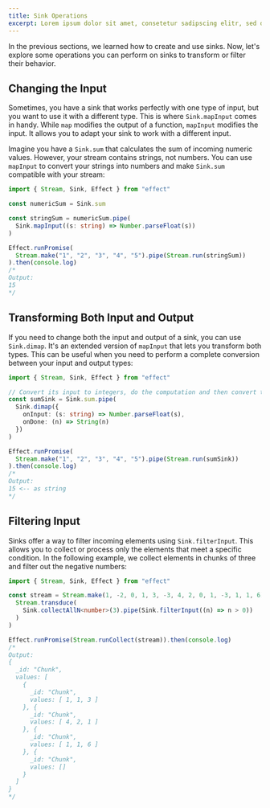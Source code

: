 ```yaml
---
title: Sink Operations
excerpt: Lorem ipsum dolor sit amet, consetetur sadipscing elitr, sed diam nonumy eirmod tempor invidunt ut labore.
---
```


In the previous sections, we learned how to create and use sinks. Now, let's explore some operations you can perform on sinks to transform or filter their behavior.

## Changing the Input

Sometimes, you have a sink that works perfectly with one type of input, but you want to use it with a different type. This is where `Sink.mapInput` comes in handy. While `map` modifies the output of a function, `mapInput` modifies the input. It allows you to adapt your sink to work with a different input.

Imagine you have a `Sink.sum` that calculates the sum of incoming numeric values. However, your stream contains strings, not numbers. You can use `mapInput` to convert your strings into numbers and make `Sink.sum` compatible with your stream:

```ts twoslash
import { Stream, Sink, Effect } from "effect"

const numericSum = Sink.sum

const stringSum = numericSum.pipe(
  Sink.mapInput((s: string) => Number.parseFloat(s))
)

Effect.runPromise(
  Stream.make("1", "2", "3", "4", "5").pipe(Stream.run(stringSum))
).then(console.log)
/*
Output:
15
*/
```

## Transforming Both Input and Output

If you need to change both the input and output of a sink, you can use `Sink.dimap`. It's an extended version of `mapInput` that lets you transform both types. This can be useful when you need to perform a complete conversion between your input and output types:

```ts twoslash
import { Stream, Sink, Effect } from "effect"

// Convert its input to integers, do the computation and then convert them back to a string
const sumSink = Sink.sum.pipe(
  Sink.dimap({
    onInput: (s: string) => Number.parseFloat(s),
    onDone: (n) => String(n)
  })
)

Effect.runPromise(
  Stream.make("1", "2", "3", "4", "5").pipe(Stream.run(sumSink))
).then(console.log)
/*
Output:
15 <-- as string
*/
```

## Filtering Input

Sinks offer a way to filter incoming elements using `Sink.filterInput`. This allows you to collect or process only the elements that meet a specific condition. In the following example, we collect elements in chunks of three and filter out the negative numbers:

```ts twoslash
import { Stream, Sink, Effect } from "effect"

const stream = Stream.make(1, -2, 0, 1, 3, -3, 4, 2, 0, 1, -3, 1, 1, 6).pipe(
  Stream.transduce(
    Sink.collectAllN<number>(3).pipe(Sink.filterInput((n) => n > 0))
  )
)

Effect.runPromise(Stream.runCollect(stream)).then(console.log)
/*
Output:
{
  _id: "Chunk",
  values: [
    {
      _id: "Chunk",
      values: [ 1, 1, 3 ]
    }, {
      _id: "Chunk",
      values: [ 4, 2, 1 ]
    }, {
      _id: "Chunk",
      values: [ 1, 1, 6 ]
    }, {
      _id: "Chunk",
      values: []
    }
  ]
}
*/
```
